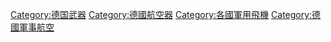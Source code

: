 [[Category:德国武器|Category:德国武器]]
[[Category:德國航空器|Category:德國航空器]]
[[Category:各國軍用飛機|Category:各國軍用飛機]]
[[Category:德國軍事航空|Category:德國軍事航空]]